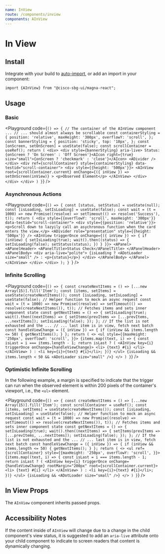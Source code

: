 ```yaml
---
name: InView
route: /components/inview
components: AInView
---
```


# In View

## Install

Integrate with your build to [auto-import](/#integrating), or add an import in your component:

```
import {AInView} from "@cisco-sbg-ui/magna-react";
```

## Usage

### Basic

<Playground
    code={`() => {
        // The container of the AInView component ...
        // ... should almost always be scrollable
        const containerStyling = {
            position: 'relative',
            maxHeight: '300px',
            overflowY: 'scroll',
        };
        const bannerStyling = {
            position: 'sticky',
            top: '10px',
        };
        const [onScreen, setOnScreen] = useState(false);
        const scrollContainer = useRef();
        return (
            <div>
                <div style={bannerStyling} aria-live>
                    Status: {onScreen ? 'On Screen' : 'Off Screen'}<AIcon right={true} size="small">{onScreen ? 'checkmark' : 'close'}</AIcon>
                    <ADivider />
                </div>
                <div ref={scrollContainer} style={containerStyling} data-testid="scroll-container">
                    <div style={{height: '500px'}}>
                        <AInView
                            root={scrollContainer.current}
                            onChange={({ inView }) => setOnScreen(inView)}
                        >
                            <p>Observed Element</p>
                        </AInView>
                    </div>
                </div>
            </div>
        )
    }`}
/>

### Asynchronous Actions

<Playground
  code={`() => {
  const [status, setStatus] = useState(null);
  const [isLoading, setIsLoading] = useState(false);
  const wait = (t = 1000) =>
    new Promise((resolve) => setTimeout(() => resolve('Success'), t));
  return (
    <div style={{overflowY: 'scroll', maxHeight: '300px'}} data-testid="scroll-container">
        <div style={{position: 'relative'}}>
            <p>Scroll down to lazyily call an asychronous function when the card enters the view.</p>
            <ADivider role="presentation" style={{height: '500px'}} />
            <AInView
                triggerOnce
                onChange={({ inView }) => {
                    if (inView) {
                        setIsLoading(true);
                        wait().then((status) => {
                            setIsLoading(false);
                            setStatus(status);
                        })
                    }
                }}>
                <APanel>
                    <APanelHeader>
                        <APanelTitle>Status Check</APanelTitle>
                    </APanelHeader>
                    <APanelBody>
                        <div aria-live="polite">
                            {isLoading ? <ADotLoader size="small" /> : <p>{status}</p>}
                        </div>
                    </APanelBody>
                </APanel>
            </AInView>
        </div>
    </div>
  );
}
`}
/>

### Infinite Scrolling

<Playground
    code={`() => {
        const createNextItems = () => [...new Array(15)].fill('Item');
        const [items, setItems] = useState(createNextItems());
        const [isLoading, setIsLoading] = useState(false);
        // Helper function to mock an async request
        const wait = (t = 1000) => new Promise((resolve) =>
            setTimeout(() => resolve(createNextItems()), t));
        // Fetches items and sets inner component state
        const getNextItems = () => {
            setIsLoading(true);
            wait().then((nextItems) => {
                setItems(prevItems => [...prevItems, ...nextItems]);
                setIsLoading(false);
            });
        };
        // If the list is not exhausted and the ...
        // ... last item is in view, fetch next batch
        const handleViewChange = ({ inView }) => {
            if (inView && items.length <= 50) {
                getNextItems();
            }
        };
        return (
            <>
                <ul style={{maxHeight: '250px', overflowY: 'scroll', }}>
                    {items.map((text, i) => {
                        const isLast = i === items.length - 1;
                        return isLast ? (
                            <AInView
                                key={i}
                                triggerOnce
                                onChange={handleViewChange}>
                                <li>
                                    {text} #{i}
                                </li>
                            </AInView>
                        ) : <li key={i}>{text} #{i}</li>;
                    })}
                </ul>
                {isLoading && items.length < 50 && <ADotLoader size="small" />}
            </>
        )
    }`}
/>

### Optimistic Infinite Scrolling

In the following example, a margin is specified to indicate that the trigger can run when the observed element is within 200 pixels of the container's viewport, i.e., the `<ul>` element.

<Playground
    code={`() => {
        const createNextItems = () => [...new Array(15)].fill('Item');
        const scrollContainer = useRef();
        const [items, setItems] = useState(createNextItems());
        const [isLoading, setIsLoading] = useState(false);
        // Helper function to mock an async request
        const wait = (t = 1000) => new Promise((resolve) =>
            setTimeout(() => resolve(createNextItems()), t));
        // Fetches items and sets inner component state
        const getNextItems = () => {
            setIsLoading(true);
            wait().then((nextItems) => {
                setItems(prevItems => [...prevItems, ...nextItems]);
                setIsLoading(false);
            });
        };
        // If the list is not exhausted and the ...
        // ... last item is in view, fetch next batch
        const handleViewChange = ({ inView }) => {
            if (inView && items.length <= 50) {
                getNextItems();
            }
        };
        return (
            <>
                <ul ref={scrollContainer} style={{maxHeight: '250px', overflowY: 'scroll', }}>
                    {items.map((text, i) => {
                        const isLast = i === items.length - 1;
                        return isLast ? (
                            <AInView
                                key={i}
                                triggerOnce
                                onChange={handleViewChange}
                                rootMargin="200px"
                                root={scrollContainer.current}>
                                <li>
                                    {text} #{i}
                                </li>
                            </AInView>
                        ) : <li key={i}>{text} #{i}</li>;
                    })}
                </ul>
                {isLoading && <ADotLoader size="small" />}
            </>
        )
    }`}
/>


## In View Props

The `AInView` component inherits passed props.

<Props of="AInView" />

## Accessibility Notes

If the content inside of `AInView` will change due to a change in the child component's view status, it is suggested to add an `aria-live` attribute onto your child component to indicate to screen readers that content is dynamically changing.
